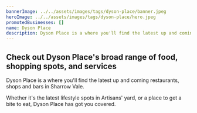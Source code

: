 ```yaml
---
bannerImage: ../../assets/images/tags/dyson-place/banner.jpeg
heroImage: ../../assets/images/tags/dyson-place/hero.jpeg
promotedBusinesses: []
name: Dyson Place
description: Dyson Place is a where you'll find the latest up and coming restaurants, shops and bars in Sharrow Vale.
---
```


## Check out Dyson Place's broad range of food, shopping spots, and services

Dyson Place is a where you'll find the latest up and coming restaurants, shops and bars in Sharrow Vale.

Whether it's the latest lifestyle spots in Artisans' yard, or a place to get a bite to eat, Dyson Place has got you covered.

